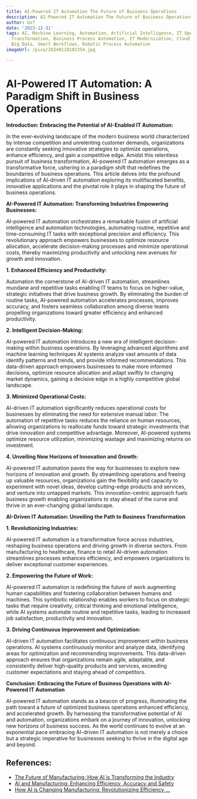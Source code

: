 ```yaml
---
title: AI-Powered IT Automation The Future of Business Operations
description: AI-Powered IT Automation The Future of Business Operations
author: Usf
date: '2023-12-31'
tags: AI, Machine Learning, Automation, Artificial Intelligence, IT Operations, Digital
  Transformation, Business Process Automation, IT Modernization, Cloud Computing,
  Big Data, Smart Workflows, Robotic Process Automation
imageUrl: /pixa/20240118102354.jpg

---
```

#  AI-Powered IT Automation:  A Paradigm Shift in Business Operations

**Introduction: Embracing the Potential of AI-Enabled IT Automation:**

In the ever-evolving landscape of the modern business world characterized by intense competition and unrelenting customer demands,  organizations are constantly seeking  innovative strategies to optimize  operations, enhance efficiency, and gain a competitive edge. Amidst this relentless pursuit of  business transformation, AI-powered IT automation  emerges as a transformative force, ushering in a paradigm shift that redefines the boundaries of business operations. This article delves into the profound implications of AI-driven IT automation exploring  its multifaceted benefits, innovative applications and the pivotal role it plays in shaping the future of business operations.

**AI-Powered  IT Automation: Transforming Industries  Empowering Businesses:**

AI-powered IT automation orchestrates a remarkable fusion of artificial intelligence and automation technologies, automating routine, repetitive and time-consuming  IT tasks with exceptional precision and efficiency. This revolutionary approach empowers businesses to  optimize resource  allocation, accelerate decision-making processes and  minimize  operational costs, thereby maximizing productivity and unlocking new avenues for growth and innovation.

**1. Enhanced Efficiency  and Productivity:**

Automation the cornerstone of AI-driven IT automation, streamlines mundane and repetitive tasks enabling  IT teams to focus on higher-value, strategic initiatives that drive business growth.  By eliminating the burden  of routine tasks, AI-powered automation  accelerates processes, improves accuracy, and  fosters seamless collaboration among diverse teams propelling organizations  toward greater  efficiency and enhanced  productivity.

**2. Intelligent Decision-Making:**

AI-powered IT automation introduces a new era of intelligent decision-making within business operations. By leveraging advanced  algorithms and machine learning techniques  AI systems analyze vast amounts of data  identify patterns and  trends, and provide informed  recommendations. This data-driven approach  empowers businesses to make more informed decisions, optimize resource allocation and adapt swiftly to changing market dynamics, gaining a decisive edge in a highly competitive global landscape.

**3. Minimized  Operational Costs:**

AI-driven IT automation significantly reduces  operational costs for businesses by eliminating the need for extensive  manual labor. The automation of repetitive tasks reduces the reliance on human resources, allowing  organizations to reallocate  funds toward strategic investments that drive innovation and competitive advantage.  Moreover, AI-powered systems optimize resource  utilization, minimizing wastage  and maximizing returns  on investment.

**4. Unveiling New Horizons of Innovation and Growth:**

AI-powered IT automation paves the way for businesses to explore new horizons  of innovation and growth. By streamlining operations and freeing up valuable resources, organizations gain the flexibility and capacity to experiment  with novel ideas, develop  cutting-edge products and services, and  venture into untapped markets. This innovation-centric approach fuels business growth enabling organizations to stay ahead of the curve and thrive in an ever-changing global landscape.

**AI-Driven IT Automation: Unveiling the Path to Business Transformation**

**1. Revolutionizing Industries:**

AI-powered IT automation is a  transformative force across industries,  reshaping business operations and  driving growth in diverse sectors. From manufacturing to healthcare,  finance to retail AI-driven automation streamlines processes enhances efficiency, and empowers organizations to deliver exceptional customer experiences.

**2.  Empowering the Future of Work:**

AI-powered IT automation is redefining the  future of work augmenting human capabilities and fostering collaboration between humans and machines. This symbiotic relationship  enables workers to focus on strategic tasks that require  creativity, critical thinking and emotional intelligence, while AI systems automate routine and repetitive tasks,  leading to increased  job  satisfaction, productivity and innovation.

**3. Driving Continuous Improvement and  Optimization:**

AI-driven IT automation facilitates continuous improvement within  business operations. AI systems continuously monitor and analyze data, identifying areas for optimization and recommending improvements. This data-driven approach ensures that organizations remain  agile, adaptable, and consistently deliver high-quality products and services, exceeding customer  expectations and staying ahead of competitors.

**Conclusion: Embracing the Future of Business Operations with AI-Powered IT Automation**

AI-powered  IT automation stands as a beacon of progress, illuminating the path toward a future of  optimized business operations enhanced  efficiency, and accelerated growth. By harnessing the transformative potential of AI and  automation, organizations embark on  a journey of innovation, unlocking new horizons of business success. As the world continues to evolve at an  exponential pace embracing AI-driven IT automation is not merely a choice but  a strategic imperative for businesses seeking to thrive in the digital age and beyond.

## References:
- [The Future of Manufacturing: How AI is Transforming the Industry](https://www.clarkengineering.net/the-future-of-manufacturing-how-ai-is-transforming-the-industry/)
- [AI and Manufacturing: Enhancing Efficiency, Accuracy and Safety](https://gigster.com/blog/ai-in-manufacturing/)
- [How AI is Changing Manufacturing: Revolutionizing Efficiency ...](https://www.wsiworld.com/blog/how-ai-is-changing-manufacturing-revolutionizing-efficiency-growth)
